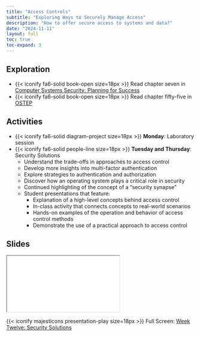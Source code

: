 ```yaml
---
title: "Access Controls"
subtitle: "Exploring Ways to Securely Manage Access"
description: "How to offer secure access to systems and data?"
date: "2024-11-11"
layout: full
toc: true
toc-expand: 3
---
```


## Exploration

- {{< iconify fa6-solid book-open size=18px >}} Read chapter seven in [Computer
Systems Security: Planning for Success](https://web.njit.edu/~rt494/security/)
- {{< iconify fa6-solid book-open size=18px >}} Read chapter fifty-five in
[OSTEP](https://pages.cs.wisc.edu/~remzi/OSTEP/)

## Activities

- {{< iconify fa6-solid diagram-project size=18px >}} **Monday**: Laboratory session
- {{< iconify fa6-solid people-line size=18px >}} **Tuesday and Thursday**:
Security Solutions
  - Understand the trade-offs in approaches to access control
  - Develop more insights into multi-factor authentication
  - Explore strategies to authentication and authorization
  - Discover how an operating system plays a critical role in security
  - Continued highlighting of the concept of a "security synapse"
  - Student presentations that feature:
    - Explanation of a high-level concepts behind access control
    - In-class activity that connects concepts to real-world scenarios
    - Hands-on examples of the operation and behavior of access control methods
    - Demonstrate the use of a practical approach to access control

## Slides

```{=html}
<iframe class="slide-deck" src="../../slides/weektwelve/"></iframe>
```

{{< iconify majesticons presentation-play size=18px >}} Full Screen: [Week Twelve: Security Solutions](../../slides/weektwelve/)
